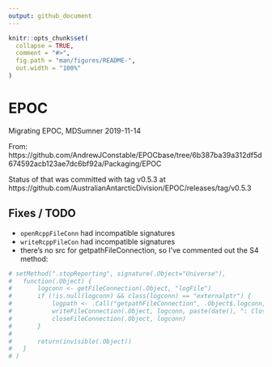 ```yaml
---
output: github_document
---
```


<!-- README.md is generated from README.Rmd. Please edit that file -->

```r
knitr::opts_chunk$set(
  collapse = TRUE,
  comment = "#>",
  fig.path = "man/figures/README-",
  out.width = "100%"
)
```

# EPOC

<!-- badges: start -->
<!-- badges: end -->

Migrating EPOC, MDSumner 2019-11-14

From: https://github.com/AndrewJConstable/EPOCbase/tree/6b387ba39a312df5d674592acb123ae7dc6bf92a/Packaging/EPOC

Status of that was committed with tag v0.5.3 at https://github.com/AustralianAntarcticDivision/EPOC/releases/tag/v0.5.3

## Fixes / TODO

* `openRcppFileConn` had incompatible signatures
* `writeRcppFileCon` had incompatible signatures
* there's no src for getpathFileConnection, so I've commented out the S4 method: 

```R
# setMethod(".stopReporting", signature(.Object="Universe"),
# 	function(.Object) {
# 		logconn <- getFileConnection(.Object, "logFile")
# 		if (!is.null(logconn) && class(logconn) == "externalptr") {
# 			logpath <- .Call("getpathFileConnection", .Object$.logconn, PACKAGE="EPOC")
# 			writeFileConnection(.Object, logconn, paste(date(), ": Closing log file connection: ", oldlogpath))
# 			closeFileConnection(.Object, logconn)
# 		}
#
# 		return(invisible(.Object))
# 	}
# )
```
